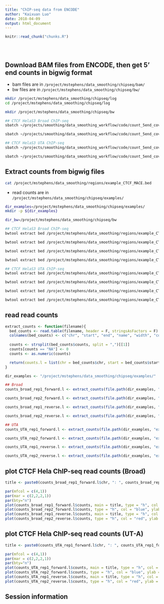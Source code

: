 ```yaml
---
title: "ChIP-seq data from ENCODE"
author: "Kaixuan Luo"
date: 2018-04-09
output: html_document
---
```


<!-- The file analysis/chunks.R contains chunks that define default settings
shared across the workflowr files. -->
```r
knitr::read_chunk("chunks.R")
```

<!-- Update knitr chunk options -->
```r
```

<!-- Insert the date the file was last updated -->
```r
```

<!-- Insert the code version (Git commit SHA1) if Git repository exists and R
package git2r is installed -->
```r
```

<!-- Add your analysis here -->

## Download BAM files from ENCODE, then get 5' end counts in bigwig format
* bam files are in `/project/mstephens/data_smoothing/chipseq/bam/`
* bw files are in `/project/mstephens/data_smoothing/chipseq/bw/`
```bash

mkdir /project/mstephens/data_smoothing/chipseq/log
cd /project/mstephens/data_smoothing/chipseq/log

mkdir /project/mstephens/data_smoothing/chipseq/bw

## CTCF HelaS3 Broad ChIP-seq
sbatch ~/projects/smoothing/data_smoothing_workflow/code/count_5end_coverage_bamToBigwig.sbatch /project/mstephens/data_smoothing/chipseq/bam/wgEncodeBroadHistoneHelas3CtcfStdAlnRep1.bam /project/mstephens/data_smoothing/chipseq/bw/wgEncodeBroadHistoneHelas3CtcfStdAlnRep1

sbatch ~/projects/smoothing/data_smoothing_workflow/code/count_5end_coverage_bamToBigwig.sbatch /project/mstephens/data_smoothing/chipseq/bam/wgEncodeBroadHistoneHelas3CtcfStdAlnRep2.bam /project/mstephens/data_smoothing/chipseq/bw/wgEncodeBroadHistoneHelas3CtcfStdAlnRep2

## CTCF HelaS3 UTA ChIP-seq
sbatch ~/projects/smoothing/data_smoothing_workflow/code/count_5end_coverage_bamToBigwig.sbatch /project/mstephens/data_smoothing/chipseq/bam/wgEncodeOpenChromChipHelas3CtcfAlnRep1.bam /project/mstephens/data_smoothing/chipseq/bw/wgEncodeOpenChromChipHelas3CtcfAlnRep1

sbatch ~/projects/smoothing/data_smoothing_workflow/code/count_5end_coverage_bamToBigwig.sbatch /project/mstephens/data_smoothing/chipseq/bam/wgEncodeOpenChromChipHelas3CtcfAlnRep2.bam /project/mstephens/data_smoothing/chipseq/bw/wgEncodeOpenChromChipHelas3CtcfAlnRep2

```


## Extract counts from bigwig files
```bash
cat /project/mstephens/data_smoothing/regions/example_CTCF_MACE.bed
```

* read counts are in `/project/mstephens/data_smoothing/chipseq/examples/`
```bash

dir_examples=/project/mstephens/data_smoothing/chipseq/examples/
mkdir -p ${dir_examples}

dir_bw=/project/mstephens/data_smoothing/chipseq/bw

## CTCF HelaS3 Broad ChIP-seq
bwtool extract bed /project/mstephens/data_smoothing/regions/example_CTCF_MACE.bed ${dir_bw}/wgEncodeBroadHistoneHelas3CtcfStdAlnRep1_forward.bw ${dir_examples}/example_CTCF_MACE_wgEncodeBroadHistoneHelas3CtcfStdAlnRep1_forward_counts.txt

bwtool extract bed /project/mstephens/data_smoothing/regions/example_CTCF_MACE.bed ${dir_bw}/wgEncodeBroadHistoneHelas3CtcfStdAlnRep1_reverse.bw ${dir_examples}/example_CTCF_MACE_wgEncodeBroadHistoneHelas3CtcfStdAlnRep1_reverse_counts.txt

bwtool extract bed /project/mstephens/data_smoothing/regions/example_CTCF_MACE.bed ${dir_bw}/wgEncodeBroadHistoneHelas3CtcfStdAlnRep2_forward.bw ${dir_examples}/example_CTCF_MACE_wgEncodeBroadHistoneHelas3CtcfStdAlnRep2_forward_counts.txt

bwtool extract bed /project/mstephens/data_smoothing/regions/example_CTCF_MACE.bed ${dir_bw}/wgEncodeBroadHistoneHelas3CtcfStdAlnRep2_reverse.bw ${dir_examples}/example_CTCF_MACE_wgEncodeBroadHistoneHelas3CtcfStdAlnRep2_reverse_counts.txt

## CTCF HelaS3 UTA ChIP-seq
bwtool extract bed /project/mstephens/data_smoothing/regions/example_CTCF_MACE.bed ${dir_bw}/wgEncodeOpenChromChipHelas3CtcfAlnRep1_forward.bw ${dir_examples}/example_CTCF_MACE_wgEncodeOpenChromChipHelas3CtcfAlnRep1_forward_counts.txt

bwtool extract bed /project/mstephens/data_smoothing/regions/example_CTCF_MACE.bed ${dir_bw}/wgEncodeOpenChromChipHelas3CtcfAlnRep1_reverse.bw ${dir_examples}/example_CTCF_MACE_wgEncodeOpenChromChipHelas3CtcfAlnRep1_reverse_counts.txt

bwtool extract bed /project/mstephens/data_smoothing/regions/example_CTCF_MACE.bed ${dir_bw}/wgEncodeOpenChromChipHelas3CtcfAlnRep2_forward.bw ${dir_examples}/example_CTCF_MACE_wgEncodeOpenChromChipHelas3CtcfAlnRep2_forward_counts.txt

bwtool extract bed /project/mstephens/data_smoothing/regions/example_CTCF_MACE.bed ${dir_bw}/wgEncodeOpenChromChipHelas3CtcfAlnRep2_reverse.bw ${dir_examples}/example_CTCF_MACE_wgEncodeOpenChromChipHelas3CtcfAlnRep2_reverse_counts.txt

```

## read read counts
```r

extract_counts <- function(filename){
  bed_counts <- read.table(filename, header = F, stringsAsFactors = F)
  colnames(bed_counts) <- c("chr", "start", "end", "name", "width", "counts")
  
  counts <- strsplit(bed_counts$counts, split = ",")[[1]]
  counts[counts == "NA"] <- 0
  counts <- as.numeric(counts)

  return(counts.l = list(chr = bed_counts$chr, start = bed_counts$start, end = bed_counts$end, counts = counts))
}

dir_examples <- "/project/mstephens/data_smoothing/chipseq/examples/"

## Broad
counts_broad_rep1_forward.l <- extract_counts(file.path(dir_examples, "example_CTCF_MACE_wgEncodeBroadHistoneHelas3CtcfStdAlnRep1_forward_counts.txt"))

counts_broad_rep2_forward.l <- extract_counts(file.path(dir_examples, "example_CTCF_MACE_wgEncodeBroadHistoneHelas3CtcfStdAlnRep2_forward_counts.txt"))

counts_broad_rep1_reverse.l <- extract_counts(file.path(dir_examples, "example_CTCF_MACE_wgEncodeBroadHistoneHelas3CtcfStdAlnRep1_reverse_counts.txt"))

counts_broad_rep2_reverse.l <- extract_counts(file.path(dir_examples, "example_CTCF_MACE_wgEncodeBroadHistoneHelas3CtcfStdAlnRep2_reverse_counts.txt"))

## UTA
counts_UTA_rep1_forward.l <- extract_counts(file.path(dir_examples, "example_CTCF_MACE_wgEncodeOpenChromChipHelas3CtcfAlnRep1_forward_counts.txt"))

counts_UTA_rep2_forward.l <- extract_counts(file.path(dir_examples, "example_CTCF_MACE_wgEncodeOpenChromChipHelas3CtcfAlnRep2_forward_counts.txt"))

counts_UTA_rep1_reverse.l <- extract_counts(file.path(dir_examples, "example_CTCF_MACE_wgEncodeOpenChromChipHelas3CtcfAlnRep1_reverse_counts.txt"))

counts_UTA_rep2_reverse.l <- extract_counts(file.path(dir_examples, "example_CTCF_MACE_wgEncodeOpenChromChipHelas3CtcfAlnRep1_reverse_counts.txt"))
```

## plot CTCF Hela ChIP-seq read counts (Broad)
```r

title <- paste0(counts_broad_rep1_forward.l$chr, ": ", counts_broad_rep1_forward.l$start, "-",counts_broad_rep1_forward.l$end)

par(mfcol = c(4,1))
par(mar = c(2,2,2,1))
par(bty="n")
plot(counts_broad_rep1_forward.l$counts, main = title, type = "h", col = "blue", ylab = "rep1 forward", xlab = "", ylim = c(0,20))
plot(counts_broad_rep2_forward.l$counts, type = "h", col = "blue", ylab = "rep2 forward", xlab = "", ylim = c(0,20))
plot(counts_broad_rep1_reverse.l$counts, main = title, type = "h", col = "red", ylab = "rep1 reverse", xlab = "", ylim = c(0,20))
plot(counts_broad_rep2_reverse.l$counts, type = "h", col = "red", ylab = "rep2 reverse", xlab = "", ylim = c(0,20))

```


## plot CTCF Hela ChIP-seq read counts (UT-A)
```r

title <- paste0(counts_UTA_rep1_forward.l$chr, ": ", counts_UTA_rep1_forward.l$start, "-",counts_UTA_rep1_forward.l$end)

par(mfcol = c(4,1))
par(mar = c(2,2,2,1))
par(bty="n")
plot(counts_UTA_rep1_forward.l$counts, main = title, type = "h", col = "blue", ylab = "rep1 forward", xlab = "", ylim = c(0,20))
plot(counts_UTA_rep2_forward.l$counts, type = "h", col = "blue", ylab = "rep2 forward", xlab = "", ylim = c(0,20))
plot(counts_UTA_rep1_reverse.l$counts, main = title, type = "h", col = "red", ylab = "rep1 reverse", xlab = "", ylim = c(0,20))
plot(counts_UTA_rep2_reverse.l$counts, type = "h", col = "red", ylab = "rep2 reverse", xlab = "", ylim = c(0,20))

```
## Session information

<!-- Insert the session information into the document -->
```r
```

